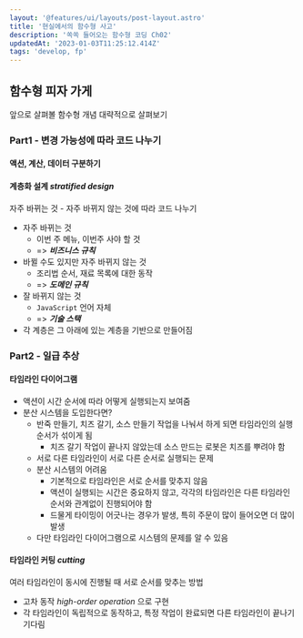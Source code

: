 ```yaml
---
layout: '@features/ui/layouts/post-layout.astro'
title: '현실에서의 함수형 사고'
description: '쏙쏙 들어오는 함수형 코딩 Ch02'
updatedAt: '2023-01-03T11:25:12.414Z'
tags: 'develop, fp'
---
```



## 함수형 피자 가게

앞으로 살펴볼 함수형 개념 대략적으로 살펴보기

### Part1 - 변경 가능성에 따라 코드 나누기

#### 액션, 계산, 데이터 구분하기

#### 계층화 설계 _stratified design_

자주 바뀌는 것 - 자주 바뀌지 않는 것에 따라 코드 나누기

- 자주 바뀌는 것
  - 이번 주 메뉴, 이번주 사야 할 것
  - => **_비즈니스 규칙_**
- 바뀔 수도 있지만 자주 바뀌지 않는 것
  - 조리법 순서, 재료 목록에 대한 동작
  - => **_도메인 규칙_**
- 잘 바뀌지 않는 것
  - `JavaScript` 언어 자체
  - => **_기술 스택_**
- 각 계층은 그 아래에 있는 계층을 기반으로 만들어짐

### Part2 - 일급 추상

#### 타임라인 다이어그램

- 액션이 시간 순서에 따라 어떻게 실행되는지 보여줌
- 분산 시스템을 도입한다면?
  - 반죽 만들기, 치즈 갈기, 소스 만들기 작업을 나눠서 하게 되면 타임라인의 실행 순서가 섞이게 됨
    - 치즈 갈기 작업이 끝나지 않았는데 소스 만드는 로봇은 치즈를 뿌려야 함
  - 서로 다른 타임라인이 서로 다른 순서로 실행되는 문제
  - 분산 시스템의 어려움
    - 기본적으로 타임라인은 서로 순서를 맞추지 않음
    - 액션이 실행되는 시간은 중요하지 않고, 각각의 타임라인은 다른 타임라인 순서와 관계없이 진행되어야 함
    - 드물게 타이밍이 어긋나는 경우가 발생, 특히 주문이 많이 들어오면 더 많이 발생
  - 다만 타임라인 다이어그램으로 시스템의 문제를 알 수 있음

#### 타임라인 커팅 _cutting_

여러 타임라인이 동시에 진행될 때 서로 순서를 맞추는 방법

- 고차 동작 _high-order operation_ 으로 구현
- 각 타임라인이 독립적으로 동작하고, 특정 작업이 완료되면 다른 타임라인이 끝나기 기다림
